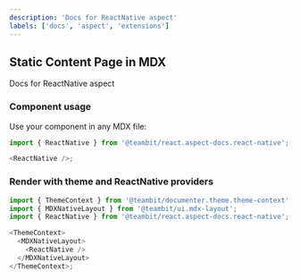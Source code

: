 ```yaml
---
description: 'Docs for ReactNative aspect'
labels: ['docs', 'aspect', 'extensions']
---
```



## Static Content Page in MDX

Docs for ReactNative aspect

### Component usage

Use your component in any MDX file:

```js
import { ReactNative } from '@teambit/react.aspect-docs.react-native';

<ReactNative />;
```

### Render with theme and ReactNative providers

```js
import { ThemeContext } from '@teambit/documenter.theme.theme-context';
import { MDXNativeLayout } from '@teambit/ui.mdx-layout';
import { ReactNative } from '@teambit/react.aspect-docs.react-native';

<ThemeContext>
  <MDXNativeLayout>
    <ReactNative />
  </MDXNativeLayout>
</ThemeContext>;
```
